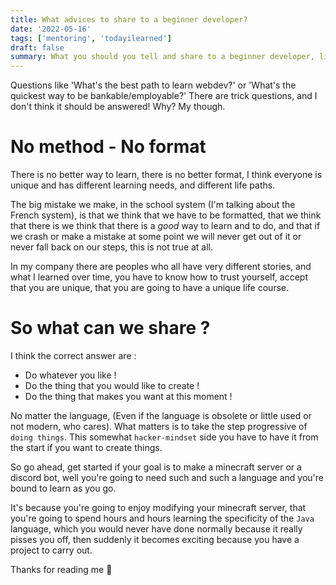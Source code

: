 ```yaml
---
title: What advices to share to a beginner developer?
date: '2022-05-16'
tags: ['mentoring', 'todayilearned']
draft: false
summary: What you should you tell and share to a beginner developer, like what the best way to learn?
---
```


Questions like 'What's the best path to learn webdev?' or 'What's the quickest way to be bankable/employable?'
There are trick questions, and I don't think it should be answered! Why? My though.

# No method - No format

There is no better way to learn, there is no better format, I think everyone is unique and has different learning needs, and different life paths.

The big mistake we make, in the school system (I'm talking about the French system), is that we think that we have to be formatted, that we think that there is
we think that there is a *good* way to learn and to do, and that if we crash or make a mistake at some point we will never get out of it or never fall back on our steps,
this is not true at all.

In my company there are peoples who all have very different stories, and what I learned over time, you have to know how to trust yourself, accept that you
are unique, that you are going to have a unique life course.

# So what can we share ?

I think the correct answer are :
- Do whatever you like !
- Do the thing that you would like to create !
- Do the thing that makes you want at this moment !

No matter the language, (Even if the language is obsolete or little used or not modern, who cares). What matters is to take the step
progressive of `doing things`. This somewhat `hacker-mindset` side you have to have it from the start if you want to create things.

So go ahead, get started if your goal is to make a minecraft server or a discord bot, well you're going to need such and such a language and you're bound to
learn as you go.

It's because you're going to enjoy modifying your minecraft server, that you're going to spend hours and hours learning the specificity of the `Java` language, which you would never have done
normally because it really pisses you off, then suddenly it becomes exciting because you have a project to carry out.

Thanks for reading me 🔮
